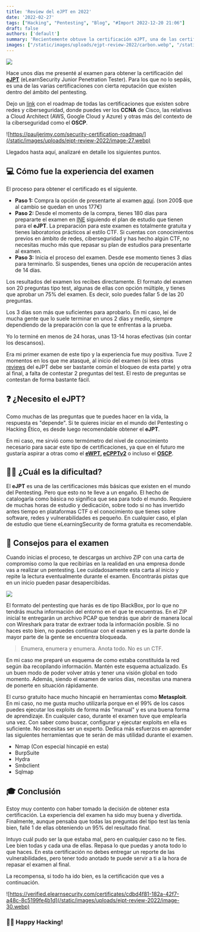 ```yaml
---
title: 'Review del eJPT en 2022'
date: '2022-02-27'
tags: ["Hacking", "Pentesting", "Blog", "#Import 2022-12-20 21:06"]
draft: false
authors: ['default']
summary: 'Recientemente obtuve la certificación eJPT, una de las certificaciones más reconocidas en el pentesting. El examen consta de 20 preguntas tipo test y se centra en ataques a redes y vulnerabilidades. Es recomendable para aquellos que deseen adentrarse en el mundo de la ciberseguridad.'
images: ["/static/images/uploads/ejpt-review-2022/carbon.webp", "/static/images/uploads/ejpt-review-2022/image-27.webp", "/static/images/uploads/ejpt-review-2022/image-28.webp", "/static/images/uploads/ejpt-review-2022/image-30.webp"]
---
```


![](/static/images/uploads/ejpt-review-2022/carbon.webp)

Hace unos días me presenté al examen para obtener la certificación del [**eJPT**](https://elearnsecurity.com/product/ejpt-certification/) (eLearnSecurity Junior Penetration Tester). Para los que no lo sepáis, es una de las varias certificaciones con cierta reputación que existen dentro del ámbito del pentesting.

Dejo un [link](https://pauljerimy.com/security-certification-roadmap/) con el roadmap de todas las certificaciones que existen sobre redes y ciberseguridad, donde puedes ver los **CCNA** de Cisco, las relativas a Cloud Architect (AWS, Google Cloud y Azure) y otras más del contexto de la ciberseguridad como el **OSCP**.

![https://pauljerimy.com/security-certification-roadmap/](/static/images/uploads/ejpt-review-2022/image-27.webp)

Llegados hasta aquí, analizaré en detalle los siguientes puntos.

## 💻 Cómo fue la experiencia del examen

El proceso para obtener el certificado es el siguiente.

* **Paso 1:** Compra la opción de presentarte al examen [aquí](https://elearnsecurity.com/?post_type=product&p=10890). (son 200$ que al cambio se quedan en unos 177€)
* **Paso 2:** Desde el momento de la compra, tienes 180 días para prepararte el examen en [INE](https://my.ine.com/path/a223968e-3a74-45ed-884d-2d16760b8bbd) siguiendo el plan de estudio que tienen para el **eJPT**. La preparación para este examen es totalmente gratuita y tienes laboratorios prácticos al estilo CTF. Si cuentas con conocimientos previos en ámbito de redes, ciberseguridad y has hecho algún CTF, no necesitas mucho más que repasar su plan de estudios para presentarte al examen.
* **Paso 3:** Inicia el proceso del examen. Desde ese momento tienes 3 días para terminarlo. Si suspendes, tienes una opción de recuperación antes de 14 días.

Los resultados del examen los recibes directamente. El formato del examen son 20 preguntas tipo test, algunas de ellas con opción múltiple, y tienes que aprobar un 75% del examen. Es decir, solo puedes fallar 5 de las 20 preguntas.

 Los 3 días son más que suficientes para aprobarlo. En mi caso, leí de mucha gente que lo suele terminar en unos 2 días y medio, siempre dependiendo de la preparación con la que te enfrentas a la prueba.

Yo lo terminé en menos de 24 horas, unas 13-14 horas efectivas (sin contar los descansos).

Era mi primer examen de este tipo y la experiencia fue muy positiva. Tuve 2 momentos en los que me atasqué, al inicio del examen (si lees otras [reviews](https://www.reddit.com/r/eLearnSecurity/comments/jhbx2d/ejpt_routing_advice/) del eJPT debe ser bastante común el bloqueo de esta parte) y otra al final, a falta de contestar 2 preguntas del test. El resto de preguntas se contestan de forma bastante fácil.

## ❓ ¿Necesito el eJPT?

Como muchas de las preguntas que te puedes hacer en la vida, la respuesta es "depende". Si te quieres iniciar en el mundo del Pentesting o Hacking Ético, es desde luego recomendable obtener el **eJPT**.

En mi caso, me sirvió como termómetro del nivel de conocimiento necesario para sacar este tipo de certificaciones, ya que en el futuro me gustaría aspirar a otras como el [**eWPT**](https://elearnsecurity.com/product/ewpt-certification/)**, [eCPPTv2](https://elearnsecurity.com/product/ecpptv2-certification/)** o incluso el [**OSCP**](https://www.offensive-security.com/pwk-oscp/).

## 🏋️‍♂️ ¿Cuál es la dificultad?

El **eJPT** es una de las certificaciones más básicas que existen en el mundo del Pentesting. Pero que esto no te lleve a un engaño. El hecho de catalogarla como básica no significa que sea para todo el mundo. Requiere de muchas horas de estudio y dedicación, sobre todo si no has invertido antes tiempo en plataformas CTF o el conocimiento que tienes sobre software, redes y vulnerabilidades es pequeño. En cualquier caso, el plan de estudio que tiene eLearningSecurity de forma gratuita es recomendable.

## 🔑 Consejos para el examen

Cuando inicias el proceso, te descargas un archivo ZIP con una carta de compromiso como la que recibirías en la realidad en una empresa donde vas a realizar un pentesting. Lee cuidadosamente esta carta al inicio y repite la lectura eventualmente durante el examen. Encontrarás pistas que en un inicio pueden pasar desapercibidas.

![](/static/images/uploads/ejpt-review-2022/image-28.webp)

El formato del pentesting que harás es de tipo BlackBox, por lo que no tendrás mucha información del entorno en el que te encuentras. En el ZIP inicial te entregarán un archivo PCAP que tendrás que abrir de manera local con Wireshark para tratar de extraer toda la información posible. Si no haces esto bien, no puedes continuar con el examen y es la parte donde la mayor parte de la gente se encuentra bloqueada.


> Enumera, enumera y enumera. Anota todo. No es un CTF.

En mi caso me preparé un esquema de como estaba constituida la red según iba recopilando información. Mantén este esquema actualizado. Es un buen modo de poder volver atrás y tener una visión global en todo momento. Además, siendo el examen de varios días, necesitas una manera de ponerte en situación rápidamente.

El curso gratuito hace mucho hincapié en herramientas como **Metasploit**. En mi caso, no me gusta mucho utilizarla porque en el 99% de los casos puedes ejecutar los exploits de forma más "manual" y es una buena forma de aprendizaje. En cualquier caso, durante el examen tuve que emplearla una vez. Con saber como buscar, configurar y ejecutar exploits en ella es suficiente. No necesitas ser un experto. Dedica más esfuerzos en aprender las siguientes herramientas que te serán de más utilidad durante el examen.

* Nmap (Con especial hincapié en esta)
* BurpSuite
* Hydra
* Smbclient
* Sqlmap

## 🎓 Conclusión

Estoy muy contento con haber tomado la decisión de obtener esta certificación. La experiencia del examen ha sido muy buena y divertida. Finalmente, aunque pensaba que todas las preguntas del tipo test las tenía bien, fallé 1 de ellas obteniendo un 95% del resultado final.

Intuyo cuál pudo ser la que estaba mal, pero en cualquier caso no te fíes. Lee bien todas y cada una de ellas. Repasa lo que puedas y anota todo lo que haces. En esta certificación no debes entregar un reporte de las vulnerabilidades, pero tener todo anotado te puede servir a ti a la hora de repasar el examen al final.

La recompensa, si todo ha ido bien, es la certificación que ves a continuación.

![https://verified.elearnsecurity.com/certificates/cdbd4f81-182a-42f7-a48c-8c5199fe4b1d](/static/images/uploads/ejpt-review-2022/image-30.webp)

### 👨‍💻 Happy Hacking! 

